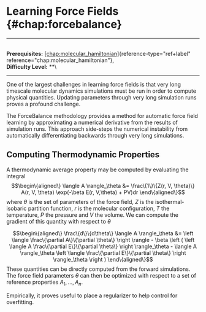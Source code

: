 # Learning Force Fields \{#chap:forcebalance\}

------------------------------------------------------------------------

\
**Prerequisites:**
[\[chap:molecular_hamiltonian\]](#chap:molecular_hamiltonian)\{reference-type="ref+label"
reference="chap:molecular_hamiltonian"\},\
**Difficulty Level:** \*\*\

------------------------------------------------------------------------

One of the largest challenges in learning force fields is that very long
timescale molecular dynamics simulations must be run in order to compute
physical quantities. Updating parameters through very long simulation
runs proves a profound challenge.

The ForceBalance methodology provides a method for automatic force field
learning by approximating a numerical derivative from the results of
simulation runs. This approach side-steps the numerical instability from
automatically differentiating backwards through very long simulations.

## Computing Thermodynamic Properties

A thermodynamic average property may be computed by evaluating the
integral $$\begin\{aligned\}
\langle A \rangle_\theta &= \frac\{1\}\{Z(r, V, \theta)\} A(r, V, \theta) \exp(-\beta E(r, V,\theta) + PV)dr
\end\{aligned\}$$ where $\theta$ is the set of parameters of the force
field, $Z$ is the isothermal-isobaric partition function, $r$ is the
molecular configuration, $T$ the temperature, $P$ the pressure and $V$
the volume. We can compute the gradient of this quantity with respect to
$\theta$

$$\begin\{aligned\}
\frac\{d\}\{d\theta\} \langle A \rangle_\theta &= \left \langle \frac\{\partial A\}\{\partial \theta\} \right \rangle - \beta \left ( \left \langle A \frac\{\partial E\}\{\partial \theta\} \right \rangle_\theta - \langle A \rangle_\theta \left \langle \frac\{\partial E\}\{\partial \theta\} \right \rangle_\theta \right )
\end\{aligned\}$$ These quantities can be directly computed from the
forward simulations. The force field parameters $\theta$ can then be
optimized with respect to a set of reference properties
$A_1,\dotsc,A_n$.

Empirically, it proves useful to place a regularizer to help control for
overfitting.
